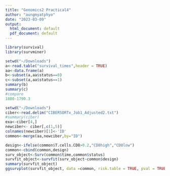 ```yaml
---
title: "Genomics2 Practical4"
author: "aungmyatphyo"
date: "2023-03-09"
output:
  html_document: default
  pdf_document: default
---
```


```r
library(survival)
library(survminer)
```

```r
setwd("~/Downloads")
a<-read.table("survival_times",header = TRUE)
aa<-data.frame(a)
b<-subset(a,aa$status==0)
c<-subset(a,aa$status==1)
summary(b)
summary(c)
#compare
1880-1790.3
```

```r
setwd("~/Downloads")
ciber<-read.delim("CIBERSORTx_Job1_Adjusted2.txt")
#summary(ciber)
exa<-ciber[4,]
newciber<- ciber[,c(1,5)]
colnames(newciber)[1]<-'ID'
common<-merge(aa,newciber,by="ID")
```

```r
design<-ifelse(common$T.cells.CD8>0.2,"CD8high","CD8low")
common<-cbind(common,design)
surv_object<-Surv(common$time,common$status)
survfit_object<-survfit(surv_object~common$design)
summary(survfit_object)
ggsurvplot(survfit_object, data =common, risk.table = TRUE, pval = TRUE, conf.int = TRUE, legend.labs = c("CD8low", "CD8high"), xlab = "Time (days)", ylab = "Survival Probability", ggtheme = theme_bw())
```